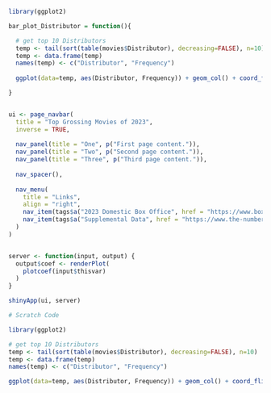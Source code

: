 ```r
library(ggplot2)

bar_plot_Distributor = function(){

  # get top 10 Distributors
  temp <- tail(sort(table(movies$Distributor), decreasing=FALSE), n=10)
  temp <- data.frame(temp)
  names(temp) <- c("Distributor", "Frequency")
  
  ggplot(data=temp, aes(Distributor, Frequency)) + geom_col() + coord_flip()

}


ui <- page_navbar(
  title = "Top Grossing Movies of 2023",
  inverse = TRUE,
  
  nav_panel(title = "One", p("First page content.")),
  nav_panel(title = "Two", p("Second page content.")),
  nav_panel(title = "Three", p("Third page content.")),
  
  nav_spacer(),
  
  nav_menu(
    title = "Links",
    align = "right",
    nav_item(tags$a("2023 Domestic Box Office", href = "https://www.boxofficemojo.com/year/2023/?ref_=bo_yl_table_2")),
    nav_item(tags$a("Supplemental Data", href = "https://www.the-numbers.com/market/2023/top-grossing-movies"))
  )
)


server <- function(input, output) {
  output$coef <- renderPlot(
    plotcoef(input$thisvar)
  )
}

shinyApp(ui, server)

```


```r
# Scratch Code

library(ggplot2)

# get top 10 Distributors
temp <- tail(sort(table(movies$Distributor), decreasing=FALSE), n=10)
temp <- data.frame(temp)
names(temp) <- c("Distributor", "Frequency")

ggplot(data=temp, aes(Distributor, Frequency)) + geom_col() + coord_flip()

```

